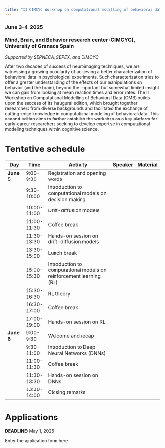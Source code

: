 ```yaml
---
title: "II CIMCYC Workshop on computational modelling of behavioral data (CMB)"
---
```


### June 3-4, 2025
### Mind, Brain, and Behavior research center (CIMCYC), University of Granada Spain
*Supported by SEPNECA, SEPEX, and CIMCYC*

After two decades of success of neuroimaging techniques, we are witnessing a growing popularity of achieving a better characterization of behavioral data in psychological experiments. Such characterization tries to offer a greater understanding of the effects of our manipulations on behavior (and the brain), beyond the important but somewhat limited insight we can gain from looking at mean reaction times and error rates. The II Workshop on Computational Modelling of Behavioral Data (CMB) builds upon the success of its inaugural edition, which brought together researchers from diverse backgrounds and facilitated the exchange of cutting-edge knowledge in computational modeling of behavioral data. This second edition aims to further establish the workshop as a key platform for early-career researchers seeking to develop expertise in computational modeling techniques within cognitive science.

# Tentative schedule

| **Day**    | **Time**    | **Activity**                                 | **Speaker** | **Material** |
|------------|-------------|----------------------------------------------|-------------|--------------|
| **June 5** | 9:00-9:30   | Registration and opening words               |             |              |
|            | 9:30-10:00  | Introduction to computational models on decision making |             |              |
|            | 10:00-11:00 | Drift-diffusion models                       |             |              |
|            | 11:00-11:30 | Coffee break                                 |             |              |
|            | 11:30-13:30 | Hands-on session on drift-diffusion models   |             |              |
|            | 13:30-15:00 | Lunch break                                  |             |              |
|            | 15:00-15:30 | Introduction to computational models on reinforcement learning (RL) |             |              |
|            | 15:30-16:30 | RL theory                                    |             |              |
|            | 16:30-17:00 | Coffee break                                 |             |              |
|            | 17:00-19:00 | Hands-on session on RL                       |             |              |
| **June 6** | 9:00-9:30   | Welcome and recap                            |             |              |
|            | 9:30-11:00  | Introduction to Deep Neural Networks (DNNs)  |             |              |
|            | 11:00-11:30 | Coffee break                                 |             |              |
|            | 11:30-13:30 | Hands-on session on DNNs                     |             |              |
|            | 13:30-14:00 | Closing remarks                              |             |              |

# Applications

:::{.callout-important}

**DEADLINE:**  May 1, 2025

:::
Enter the application form here